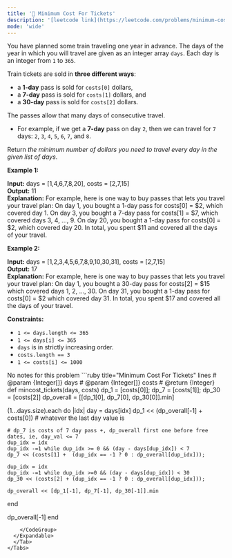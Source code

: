 ```yaml
---
title: '🧀 Minimum Cost For Tickets'
description: '[leetcode link](https://leetcode.com/problems/minimum-cost-for-tickets/description/)'
mode: 'wide'
---
```

<Tabs>
  <Tab title="Question" icon="circle-question" iconType="regular">
    <Card>
      <p>You have planned some train traveling one year in advance. The days of the year in which you will travel are given as an integer array <code>days</code>. Each day is an integer from <code>1</code> to <code>365</code>.</p>  <p>Train tickets are sold in <strong>three different ways</strong>:</p>  <ul>  <li>a <strong>1-day</strong> pass is sold for <code>costs[0]</code> dollars,</li>  <li>a <strong>7-day</strong> pass is sold for <code>costs[1]</code> dollars, and</li>  <li>a <strong>30-day</strong> pass is sold for <code>costs[2]</code> dollars.</li> </ul>  <p>The passes allow that many days of consecutive travel.</p>  <ul>  <li>For example, if we get a <strong>7-day</strong> pass on day <code>2</code>, then we can travel for <code>7</code> days: <code>2</code>, <code>3</code>, <code>4</code>, <code>5</code>, <code>6</code>, <code>7</code>, and <code>8</code>.</li> </ul>  <p>Return <em>the minimum number of dollars you need to travel every day in the given list of days</em>.</p>   <p><strong class="example">Example 1:</strong></p>   <strong>Input:</strong> days = [1,4,6,7,8,20], costs = [2,7,15] <br/> <strong>Output:</strong> 11 <br/> <strong>Explanation:</strong> For example, here is one way to buy passes that lets you travel your travel plan: On day 1, you bought a 1-day pass for costs[0] = $2, which covered day 1. On day 3, you bought a 7-day pass for costs[1] = $7, which covered days 3, 4, ..., 9. On day 20, you bought a 1-day pass for costs[0] = $2, which covered day 20. In total, you spent $11 and covered all the days of your travel.   <p><strong class="example">Example 2:</strong></p>   <strong>Input:</strong> days = [1,2,3,4,5,6,7,8,9,10,30,31], costs = [2,7,15] <br/> <strong>Output:</strong> 17 <br/> <strong>Explanation:</strong> For example, here is one way to buy passes that lets you travel your travel plan: On day 1, you bought a 30-day pass for costs[2] = $15 which covered days 1, 2, ..., 30. On day 31, you bought a 1-day pass for costs[0] = $2 which covered day 31. In total, you spent $17 and covered all the days of your travel.    <p><strong>Constraints:</strong></p>  <ul>  <li><code>1 &lt;= days.length &lt;= 365</code></li>  <li><code>1 &lt;= days[i] &lt;= 365</code></li>  <li><code>days</code> is in strictly increasing order.</li>  <li><code>costs.length == 3</code></li>  <li><code>1 &lt;= costs[i] &lt;= 1000</code></li> </ul> 
    </Card>
  </Tab>
  <Tab title="Solution" icon="lightbulb" iconType="regular" >
    <Card>
      No notes for this problem
    </Card>
  <Expandable title="code">
    <CodeGroup dropdown>
```ruby title="Minimum Cost For Tickets" lines
# @param {Integer[]} days
# @param {Integer[]} costs
# @return {Integer}
def mincost_tickets(days, costs)
  dp_1 = [costs[0]]; dp_7 = [costs[1]]; dp_30 = [costs[2]]
  dp_overall = [[dp_1[0], dp_7[0], dp_30[0]].min]

  (1...days.size).each do |idx|
    day = days[idx]
    dp_1 << (dp_overall[-1] + costs[0]) # whatever the last day value is
    
    # dp_7 is costs of 7 day pass +, dp_overall first one before free dates, ie, day_val <= 7
    dup_idx = idx
    dup_idx -=1 while dup_idx >= 0 && (day - days[dup_idx]) < 7
    dp_7 << (costs[1] +  (dup_idx == -1 ? 0 : dp_overall[dup_idx]));

    dup_idx = idx
    dup_idx -=1 while dup_idx >=0 && (day - days[dup_idx]) < 30
    dp_30 << (costs[2] + (dup_idx == -1 ? 0 : dp_overall[dup_idx]));

    dp_overall << [dp_1[-1], dp_7[-1], dp_30[-1]].min
  end
  
  dp_overall[-1]
end
```
    </CodeGroup>
  </Expandable>
  </Tab>
</Tabs>